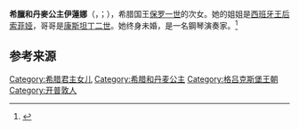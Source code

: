 {{Infobox royalty
| name        = 伊蓮娜公主
| title       = 希臘和丹麥公主<br>''HRH'' Princess of Denmark and Greece
| image       = Aankomst Grieks Koninklijk paar op Schiphol, v.l.n.r. prins Bernhard , Koning Co, Bestanddeelnr 918-8594 (cropped).jpg
| caption     = 1966年時的伊蓮娜公主
| birth_date  = {{birth date and age|1942|5|11}}
| birth_place = {{ZAF-1928}}[[開普省|開普省]][[開普敦|開普敦]]
| house       = [[格呂克斯堡王朝|格呂克斯堡王朝]]
| father      = [[保罗一世_(希腊)|希臘國王保罗一世]]
| mother      = [[漢諾威的弗蕾德里克|漢諾威的弗蕾德里克]]
}}

'''希臘和丹麥公主伊蓮娜'''（{{lang-el|Πριγκίπισσα Ειρήνη της Ελλάδας και Δανίας}}，{{lang-en|Princess Irene of Greece and Denmark}}；{{bd|1942年|5月11日|catiDX=Irene}}），希腊国王[[保罗一世_(希腊)|保罗一世]]的次女。她的姐姐是[[希臘的索菲亞|西班牙王后索菲娅]]，哥哥是[[康斯坦丁二世_(希腊)|康斯坦丁二世]]。她终身未婚，是一名鋼琴演奏家。<ref>{{cite web |url=http://www.rzuser.uni-heidelberg.de/~ofohrman/spafamesp.html |title=La Familia Real Española hoy y ayer |author=Oliver Fohrmann |website=Universität Heidelberg |deadurl=yes |archiveurl=https://web.archive.org/web/20031216193304/http://www.rzuser.uni-heidelberg.de/~ofohrman/spafamesp.html |archivedate=2003年12月16日 |accessdate=2017年6月11日 }}</ref>

{{Authority control}}

{{DEFAULTSORT:Irene Of Greece And Denmark, Princess}}
[[Category:希腊君主女儿|Category:希腊君主女儿]]
[[Category:希腊和丹麦公主|Category:希腊和丹麦公主]]
[[Category:格吕克斯堡王朝|Category:格吕克斯堡王朝]]
[[Category:开普敦人|Category:开普敦人]]

==参考来源==
{{reflist}}